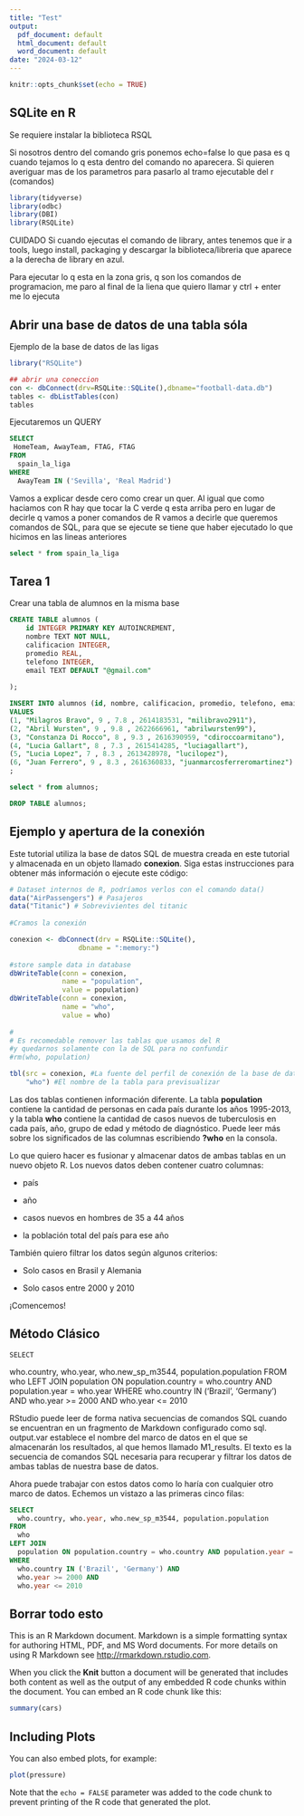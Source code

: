 ```yaml
---
title: "Test"
output:
  pdf_document: default
  html_document: default
  word_document: default
date: "2024-03-12"
---
```


```r
knitr::opts_chunk$set(echo = TRUE)
```

## SQLite en R

Se requiere instalar la biblioteca RSQL


Si nosotros dentro del comando gris ponemos echo=false lo que pasa es q cuando tejamos lo q esta dentro del comando no aparecera.
Si quieren averiguar mas de los parametros para pasarlo al tramo ejecutable del r (comandos) 
```r
library(tidyverse)
library(odbc)
library(DBI)
library(RSQLite)
```

CUIDADO Si cuando ejecutas el comando de library, antes tenemos que ir a tools, luego install, packaging y descargar la biblioteca/libreria que aparece a la derecha de library en azul.

Para ejecutar lo q esta en la zona gris, q son los comandos de programacion, me paro al final de la liena que quiero llamar y ctrl + enter me lo ejecuta

## Abrir una base de datos de una tabla sóla

Ejemplo de la base de datos de las ligas


```r
library("RSQLite")

## abrir una coneccion 
con <- dbConnect(drv=RSQLite::SQLite(),dbname="football-data.db")
tables <- dbListTables(con)
tables


```

Ejecutaremos un QUERY


```sql


SELECT 
 HomeTeam, AwayTeam, FTAG, FTAG 
FROM 
  spain_la_liga
WHERE
  AwayTeam IN ('Sevilla', 'Real Madrid') 
```


Vamos a explicar desde cero como crear un quer. Al igual que como haciamos con R hay que tocar la C verde q esta arriba pero en lugar de decirle q vamos a poner comandos de R vamos a decirle que queremos comandos de SQL, para que se ejecute se tiene que haber ejecutado lo que hicimos en las lineas anteriores





```sql
select * from spain_la_liga
```

## Tarea 1

Crear una tabla de alumnos en la misma base



```sql
CREATE TABLE alumnos (
    id INTEGER PRIMARY KEY AUTOINCREMENT,
    nombre TEXT NOT NULL,
    calificacion INTEGER,
    promedio REAL,
    telefono INTEGER,
    email TEXT DEFAULT "@gmail.com"
    
);
```


```sql
INSERT INTO alumnos (id, nombre, calificacion, promedio, telefono, email)
VALUES
(1, "Milagros Bravo", 9 , 7.8 , 2614183531, "milibravo2911"), 
(2, "Abril Wursten", 9 , 9.8 , 2622666961, "abrilwursten99"), 
(3, "Constanza Di Rocco", 8 , 9.3 , 2616390959, "cdiroccoarmitano"),
(4, "Lucia Gallart", 8 , 7.3 , 2615414285, "luciagallart"),
(5, "Lucia Lopez", 7 , 8.3 , 2613428978, "lucilopez"),
(6, "Juan Ferrero", 9 , 8.3 , 2616360833, "juanmarcosferreromartinez")
;
```


```sql
select * from alumnos;


```

```sql
DROP TABLE alumnos;

```



## Ejemplo y apertura de la conexión


Este tutorial utiliza la base de datos SQL de muestra creada en este tutorial y almacenada en un objeto llamado **conexion**. Siga estas instrucciones para obtener más información o ejecute este código:


```r
# Dataset internos de R, podríamos verlos con el comando data()
data("AirPassengers") # Pasajeros
data("Titanic") # Sobrevivientes del titanic
 
#Cramos la conexión

conexion <- dbConnect(drv = RSQLite::SQLite(),
                 dbname = ":memory:")
 
#store sample data in database
dbWriteTable(conn = conexion, 
             name = "population",
             value = population)
dbWriteTable(conn = conexion, 
             name = "who",
             value = who)
 
#
# Es recomedable remover las tablas que usamos del R 
#y quedarnos solamente con la de SQL para no confundir 
#rm(who, population)
```

```r
tbl(src = conexion, #La fuente del perfil de conexión de la base de datos
    "who") #El nombre de la tabla para previsualizar
```


Las dos tablas contienen información diferente. La tabla **population** contiene la cantidad de personas en cada país durante los años 1995-2013, y la tabla **who** contiene la cantidad de casos nuevos de tuberculosis en cada país, año, grupo de edad y método de diagnóstico. Puede leer más sobre los significados de las columnas escribiendo **?who** en la consola.

Lo que quiero hacer es fusionar y almacenar datos de ambas tablas en un nuevo objeto R. Los nuevos datos deben contener cuatro columnas:

* país

* año

* casos nuevos en hombres de 35 a 44 años

* la población total del país para ese año

También quiero filtrar los datos según algunos criterios:

* Solo casos en Brasil y Alemania

* Solo casos entre 2000 y 2010

¡Comencemos!


## Método Clásico

    SELECT 
  who.country, who.year, who.new_sp_m3544, population.population
    FROM 
  who
    LEFT JOIN
  population ON population.country = who.country AND population.year = who.year
    WHERE
  who.country IN ('Brazil', 'Germany') AND
  who.year >= 2000 AND
  who.year <= 2010


RStudio puede leer de forma nativa secuencias de comandos SQL cuando se encuentran en un fragmento de Markdown configurado como sql. output.var establece el nombre del marco de datos en el que se almacenarán los resultados, al que hemos llamado M1_results. El texto es la secuencia de comandos SQL necesaria para recuperar y filtrar los datos de ambas tablas de nuestra base de datos.

Ahora puede trabajar con estos datos como lo haría con cualquier otro marco de datos. Echemos un vistazo a las primeras cinco filas:


```sql
SELECT 
  who.country, who.year, who.new_sp_m3544, population.population
FROM 
  who
LEFT JOIN
  population ON population.country = who.country AND population.year = who.year
WHERE
  who.country IN ('Brazil', 'Germany') AND
  who.year >= 2000 AND
  who.year <= 2010
```


## Borrar todo esto



This is an R Markdown document. Markdown is a simple formatting syntax for authoring HTML, PDF, and MS Word documents. For more details on using R Markdown see <http://rmarkdown.rstudio.com>.

When you click the **Knit** button a document will be generated that includes both content as well as the output of any embedded R code chunks within the document. You can embed an R code chunk like this:

```r
summary(cars)
```

## Including Plots

You can also embed plots, for example:

```r
plot(pressure)
```

Note that the `echo = FALSE` parameter was added to the code chunk to prevent printing of the R code that generated the plot.
